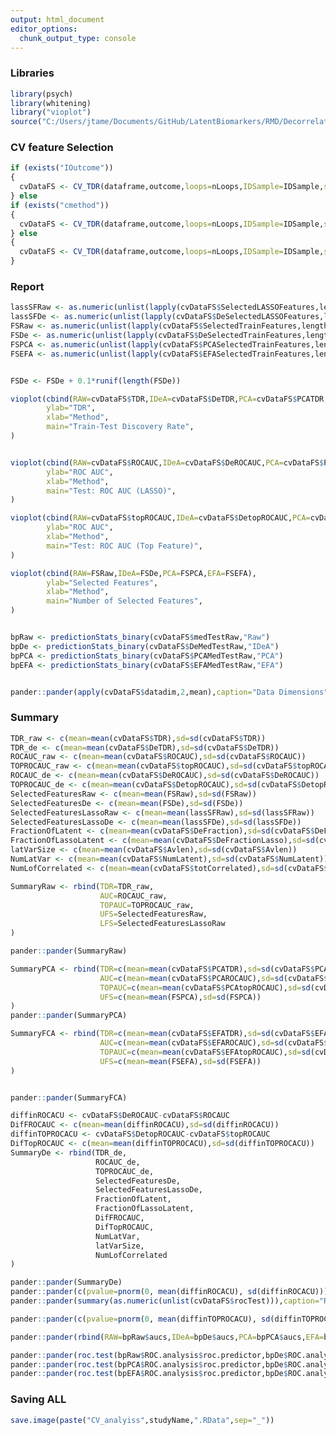 ```yaml
---
output: html_document
editor_options: 
  chunk_output_type: console
---
```


### Libraries
```r
library(psych)
library(whitening)
library("vioplot")
source("C:/Users/jtame/Documents/GitHub/LatentBiomarkers/RMD/DecorrelationCV.R")

```


### CV feature Selection
```r

if (exists("IOutcome"))
{
  cvDataFS <- CV_TDR(dataframe,outcome,loops=nLoops,IDSample=IDSample,scale=needScaling,thr=thro,Outcome=IOutcome)
} else
if (exists("cmethod"))
{
  cvDataFS <- CV_TDR(dataframe,outcome,loops=nLoops,IDSample=IDSample,scale=needScaling,thr=thro,method=cmethod)
} else
{
  cvDataFS <- CV_TDR(dataframe,outcome,loops=nLoops,IDSample=IDSample,scale=needScaling,thr=thro)
}


```

### Report
```r

lassSFRaw <- as.numeric(unlist(lapply(cvDataFS$SelectedLASSOFeatures,length)))
lassSFDe <- as.numeric(unlist(lapply(cvDataFS$DeSelectedLASSOFeatures,length)))
FSRaw <- as.numeric(unlist(lapply(cvDataFS$SelectedTrainFeatures,length)))
FSDe <- as.numeric(unlist(lapply(cvDataFS$DeSelectedTrainFeatures,length)))
FSPCA <- as.numeric(unlist(lapply(cvDataFS$PCASelectedTrainFeatures,length)))
FSEFA <- as.numeric(unlist(lapply(cvDataFS$EFASelectedTrainFeatures,length)))


FSDe <- FSDe + 0.1*runif(length(FSDe))

vioplot(cbind(RAW=cvDataFS$TDR,IDeA=cvDataFS$DeTDR,PCA=cvDataFS$PCATDR,EFA=cvDataFS$EFATDR),
        ylab="TDR",
        xlab="Method",
        main="Train-Test Discovery Rate",
)


vioplot(cbind(RAW=cvDataFS$ROCAUC,IDeA=cvDataFS$DeROCAUC,PCA=cvDataFS$PCAROCAUC,EFA=cvDataFS$EFAROCAUC),
        ylab="ROC AUC",
        xlab="Method",
        main="Test: ROC AUC (LASSO)",
)

vioplot(cbind(RAW=cvDataFS$topROCAUC,IDeA=cvDataFS$DetopROCAUC,PCA=cvDataFS$PCAtopROCAUC,EFA=cvDataFS$EFAtopROCAUC),
        ylab="ROC AUC",
        xlab="Method",
        main="Test: ROC AUC (Top Feature)",
)

vioplot(cbind(RAW=FSRaw,IDeA=FSDe,PCA=FSPCA,EFA=FSEFA),
        ylab="Selected Features",
        xlab="Method",
        main="Number of Selected Features",
)


bpRaw <- predictionStats_binary(cvDataFS$medTestRaw,"Raw")
bpDe <- predictionStats_binary(cvDataFS$DeMedTestRaw,"IDeA")
bpPCA <- predictionStats_binary(cvDataFS$PCAMedTestRaw,"PCA")
bpEFA <- predictionStats_binary(cvDataFS$EFAMedTestRaw,"EFA")


pander::pander(apply(cvDataFS$datadim,2,mean),caption="Data Dimensions")

```


### Summary
```r
TDR_raw <- c(mean=mean(cvDataFS$TDR),sd=sd(cvDataFS$TDR))
TDR_de <- c(mean=mean(cvDataFS$DeTDR),sd=sd(cvDataFS$DeTDR))
ROCAUC_raw <- c(mean=mean(cvDataFS$ROCAUC),sd=sd(cvDataFS$ROCAUC))
TOPROCAUC_raw <- c(mean=mean(cvDataFS$topROCAUC),sd=sd(cvDataFS$topROCAUC))
ROCAUC_de <- c(mean=mean(cvDataFS$DeROCAUC),sd=sd(cvDataFS$DeROCAUC))
TOPROCAUC_de <- c(mean=mean(cvDataFS$DetopROCAUC),sd=sd(cvDataFS$DetopROCAUC))
SelectedFeaturesRaw <- c(mean=mean(FSRaw),sd=sd(FSRaw))
SelectedFeaturesDe <- c(mean=mean(FSDe),sd=sd(FSDe))
SelectedFeaturesLassoRaw <- c(mean=mean(lassSFRaw),sd=sd(lassSFRaw))
SelectedFeaturesLassoDe <- c(mean=mean(lassSFDe),sd=sd(lassSFDe))
FractionOfLatent <- c(mean=mean(cvDataFS$DeFraction),sd=sd(cvDataFS$DeFraction))
FractionOfLassoLatent <- c(mean=mean(cvDataFS$DeFractionLasso),sd=sd(cvDataFS$DeFractionLasso))
latVarSize <- c(mean=mean(cvDataFS$Avlen),sd=sd(cvDataFS$Avlen))
NumLatVar <- c(mean=mean(cvDataFS$NumLatent),sd=sd(cvDataFS$NumLatent))
NumLofCorrelated <- c(mean=mean(cvDataFS$totCorrelated),sd=sd(cvDataFS$totCorrelated))

SummaryRaw <- rbind(TDR=TDR_raw,
                    AUC=ROCAUC_raw,
                    TOPAUC=TOPROCAUC_raw,
                    UFS=SelectedFeaturesRaw,
                    LFS=SelectedFeaturesLassoRaw
)

pander::pander(SummaryRaw)                 

SummaryPCA <- rbind(TDR=c(mean=mean(cvDataFS$PCATDR),sd=sd(cvDataFS$PCATDR)),
                    AUC=c(mean=mean(cvDataFS$PCAROCAUC),sd=sd(cvDataFS$PCAROCAUC)),
                    TOPAUC=c(mean=mean(cvDataFS$PCAtopROCAUC),sd=sd(cvDataFS$PCAtopROCAUC)),
                    UFS=c(mean=mean(FSPCA),sd=sd(FSPCA))
)
pander::pander(SummaryPCA)                 

SummaryFCA <- rbind(TDR=c(mean=mean(cvDataFS$EFATDR),sd=sd(cvDataFS$EFATDR)),
                    AUC=c(mean=mean(cvDataFS$EFAROCAUC),sd=sd(cvDataFS$EFAROCAUC)),
                    TOPAUC=c(mean=mean(cvDataFS$EFAtopROCAUC),sd=sd(cvDataFS$EFAtopROCAUC)),
                    UFS=c(mean=mean(FSEFA),sd=sd(FSEFA))
)


pander::pander(SummaryFCA)                 

diffinROCACU <- cvDataFS$DeROCAUC-cvDataFS$ROCAUC
DifFROCAUC <- c(mean=mean(diffinROCACU),sd=sd(diffinROCACU))
diffinTOPROCACU <- cvDataFS$DetopROCAUC-cvDataFS$topROCAUC
DifTopROCAUC <- c(mean=mean(diffinTOPROCACU),sd=sd(diffinTOPROCACU))
SummaryDe <- rbind(TDR_de,
                   ROCAUC_de,
                   TOPROCAUC_de,
                   SelectedFeaturesDe,
                   SelectedFeaturesLassoDe,
                   FractionOfLatent,
                   FractionOfLassoLatent,
                   DifFROCAUC,
                   DifTopROCAUC,
                   NumLatVar,
                   latVarSize,
                   NumLofCorrelated
)

pander::pander(SummaryDe)
pander::pander(c(pvalue=pnorm(0, mean(diffinROCACU), sd(diffinROCACU))),caption="ROC Diff, p.value")
pander::pander(summary(as.numeric(unlist(cvDataFS$rocTest))),caption="ROC p.values")

pander::pander(c(pvalue=pnorm(0, mean(diffinTOPROCACU), sd(diffinTOPROCACU))),caption="TOP ROC Diff, p.value")

pander::pander(rbind(RAW=bpRaw$aucs,IDeA=bpDe$aucs,PCA=bpPCA$aucs,EFA=bpEFA$aucs))

pander::pander(roc.test(bpRaw$ROC.analysis$roc.predictor,bpDe$ROC.analysis$roc.predictor))
pander::pander(roc.test(bpPCA$ROC.analysis$roc.predictor,bpDe$ROC.analysis$roc.predictor))
pander::pander(roc.test(bpEFA$ROC.analysis$roc.predictor,bpDe$ROC.analysis$roc.predictor))


```

### Saving ALL

```r
save.image(paste("CV_analyiss",studyName,".RData",sep="_"))

```
